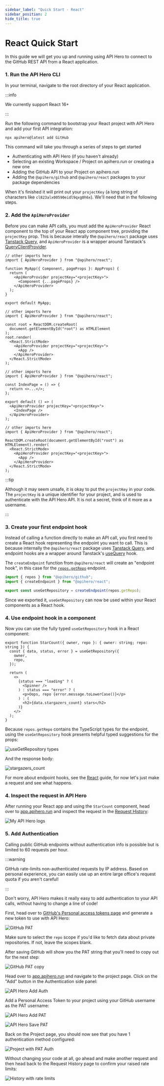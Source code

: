 ```yaml
---
sidebar_label: "Quick Start - React"
sidebar_position: 2
hide_title: true
---
```



# React Quick Start

In this guide we will get you up and running using API Hero to connect to the GitHub REST API from a React application.

### 1. Run the API Hero CLI

In your terminal, navigate to the root directory of your React application.

:::info

We currently support React 16+

:::

Run the following command to bootstrap your React project with API Hero and add your first API integration:

```zsh
npx apihero@latest add GitHub
```

This command will take you through a series of steps to get started

- Authenticating with API Hero (if you haven't already)
- Selecting an existing Workspace / Project on apihero.run or creating a new one
- Adding the GitHub API to your Project on apihero.run
- Adding the `@apihero/github` and `@apihero/react` packages to your package dependencies

When it's finished it will print out your `projectKey` (a long string of characters like `cl823alx00590eidl9qxg0h6x`). We'll need that in the following steps.

### 2. Add the `ApiHeroProvider`

Before you can make API calls, you must add the `ApiHeroProvider` React component to the top of your React app component tree, providing the `projectKey` prop. This is because interally the `@apihero/react` package uses [Tanstack Query](https://tanstack.com/query/v4), and `ApiHeroProvider` is a wrapper around Tanstack's [QueryClientProvider](https://tanstack.com/query/v4/docs/reference/QueryClientProvider).

<Tabs>
<TabItem value="next" label="Next.js">

```tsx title="pages/_app.tsx"
// other imports here
import { ApiHeroProvider } from "@apihero/react";

function MyApp({ Component, pageProps }: AppProps) {
  return (
    <ApiHeroProvider projectKey="<projectKey>">
      <Component {...pageProps} />
    </ApiHeroProvider>
  );
}

export default MyApp;
```

</TabItem>

<TabItem value="cra" label="Create React App">

```tsx title="src/App.tsx"
// other imports here
import { ApiHeroProvider } from "@apihero/react";

const root = ReactDOM.createRoot(
  document.getElementById("root") as HTMLElement
);
root.render(
  <React.StrictMode>
    <ApiHeroProvider projectKey="<projectKey>">
      <App />
    </ApiHeroProvider>
  </React.StrictMode>
);
```

</TabItem>

<TabItem value="gatsby" label="Gatsby">

```tsx title="src/pages/index.tsx"
// other imports here
import { ApiHeroProvider } from "@apihero/react";

const IndexPage = () => {
  return <>...</>;
};

export default () => (
  <ApiHeroProvider projectKey="<projectKey>">
    <IndexPage />
  </ApiHeroProvider>
);
```

</TabItem>

<TabItem value="vite" label="Vite">

```tsx title="src/main.tsx"
// other imports here
import { ApiHeroProvider } from "@apihero/react";

ReactDOM.createRoot(document.getElementById("root") as HTMLElement).render(
  <React.StrictMode>
    <ApiHeroProvider projectKey="<projectKey>">
      <App />
    </ApiHeroProvider>
  </React.StrictMode>
);
```

</TabItem>
</Tabs>

:::tip

Although it may seem unsafe, it is okay to put the `projectKey` in your code. The `projectKey` is a unique identifier for your project, and is used to authenticate with the API Hero API. It is not a secret, think of it more as a username.

:::

### 3. Create your first endpoint hook

Instead of calling a function directly to make an API call, you first need to create a React hook representing the endpoint you want to call. This is because internally the `@apihero/react` package uses [Tanstack Query](https://tanstack.com/query/v4), and endpoint hooks are a wrapper around Tanstack's [useQuery](https://tanstack.com/query/v4/docs/reference/useQuery) hook.

The `createEndpoint` function from `@apihero/react` will create an "endpoint hook", in this case for the [`repos.getRepo`](https://docs.github.com/en/rest/repos/repos#get-a-repository) endpoint.

```ts title="src/github.ts"
import { repos } from "@apihero/github";
import { createEndpoint } from "@apihero/react";

export const useGetRepository = createEndpoint(repos.getRepo);
```

Since we exported it, `useGetRepository` can now be used within your React components as a React hook.

### 4. Use endpoint hook in a component

Now you can use the fully typed `useGetRepository` hook in a React component:

```tsx
export function StarCount({ owner, repo }: { owner: string; repo: string }) {
  const { data, status, error } = useGetRepository({
    owner,
    repo,
  });

  return (
    <>
      {status === "loading" ? (
        <Spinner />
      ) : status === "error" ? (
        <p>Oops, repo {error.message.toLowerCase()}</p>
      ) : (
        <h2>{data.stargazers_count} stars</h2>
      )}
    </>
  );
}
```

Because `repos.getRepo` contains the TypeScript types for the endpoint, using the `useGetRepository` hook presents helpful typed suggestions for the props:

![useGetRepository types](/img/react/useGetRepositoryTypes.png)

And the response body:

![stargazers_count](/img/react/stargazers_count.png)

For more about endpoint hooks, see the [React](/platforms/react) guide, for now let's just make a request and see what happens.

### 4. Inspect the request in API Hero

After running your React app and using the `StarCount` component, head over to [app.apihero.run](https://app.apihero.run) and inspect the request in the [Request History](/features/request-history):

![My API Hero logs](/img/nodeLogs.png)

### 5. Add Authentication

Calling public GitHub endpoints without authentication info is possible but is limited to 60 requests per hour.

:::warning

GitHub rate-limits non-authenticated requests by IP address. Based on personal experience, you can easily use up an entire large office's request quota if you aren't careful!

:::

Don't worry, API Hero makes it really easy to add authentication to your API calls, without having to change a line of code!

First, head over to [GitHub's Personal access tokens page](https://github.com/settings/tokens) and generate a new token to use with API Hero:

![GitHub PAT](/img/authentication/githubPAT.png)

Make sure to select the `repo` scope if you'd like to fetch data about private repositories. If not, leave the scopes blank.

After saving GitHub will show you the PAT string that you'll need to copy out for the next step:

![GitHub PAT copy](/img/authentication/githubPATcopy.png)

Head over to [app.apihero.run](https://app.apihero.run) and navigate to the project page. Click on the "Add" button in the Authentication side panel:

![API Hero Add Auth](/img/authentication/addAuth.png)

Add a Personal Access Token to your project using your GitHub username as the PAT username:

![API Hero Add PAT](/img/authentication/githubPATadd.png)

![API Hero Save PAT](/img/authentication/githubPATsave.png)

Back on the Project page, you should now see that you have 1 authentication method configured:

![Project with PAT Auth](/img/authentication/projectWithAuth.png)

Without changing your code at all, go ahead and make another request and then head back to the Request History page to confirm your raised rate limits:

![History with rate limits](/img/authentication/historyWithRateLimits.png)
